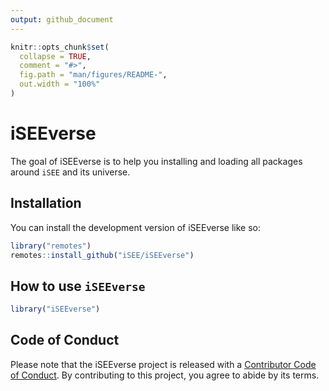```yaml
---
output: github_document
---
```


<!-- README.md is generated from README.Rmd. Please edit that file -->

```r
knitr::opts_chunk$set(
  collapse = TRUE,
  comment = "#>",
  fig.path = "man/figures/README-",
  out.width = "100%"
)
```

# iSEEverse

<!-- badges: start -->
<!-- badges: end -->

The goal of iSEEverse is to help you installing and loading all packages around
`iSEE` and its universe.

## Installation

You can install the development version of iSEEverse like so:

```r
library("remotes")
remotes::install_github("iSEE/iSEEverse")
```

## How to use `iSEEverse`

```r
library("iSEEverse")
```

## Code of Conduct

Please note that the iSEEverse project is released with a [Contributor Code of Conduct](https://contributor-covenant.org/version/2/1/CODE_OF_CONDUCT.html). By contributing to this project, you agree to abide by its terms.
